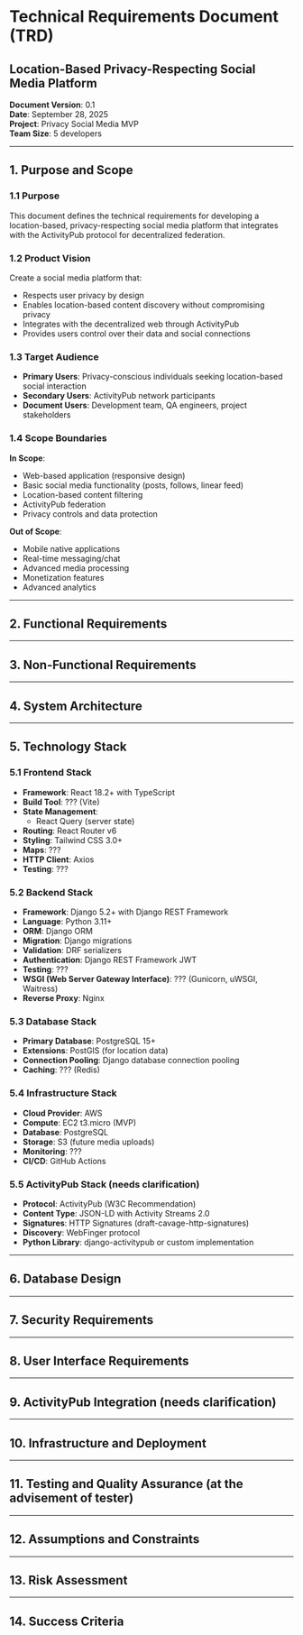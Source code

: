 # Technical Requirements Document (TRD)
## Location-Based Privacy-Respecting Social Media Platform

**Document Version**: 0.1  
**Date**: September 28, 2025  
**Project**: Privacy Social Media MVP  
**Team Size**: 5 developers  

---

## 1. Purpose and Scope

### 1.1 Purpose
This document defines the technical requirements for developing a location-based, privacy-respecting social media platform that integrates with the ActivityPub protocol for decentralized federation.

### 1.2 Product Vision
Create a social media platform that:
- Respects user privacy by design
- Enables location-based content discovery without compromising privacy
- Integrates with the decentralized web through ActivityPub
- Provides users control over their data and social connections

### 1.3 Target Audience
- **Primary Users**: Privacy-conscious individuals seeking location-based social interaction
- **Secondary Users**: ActivityPub network participants
- **Document Users**: Development team, QA engineers, project stakeholders

### 1.4 Scope Boundaries
**In Scope**:
- Web-based application (responsive design)
- Basic social media functionality (posts, follows, linear feed)
- Location-based content filtering
- ActivityPub federation
- Privacy controls and data protection

**Out of Scope**:
- Mobile native applications
- Real-time messaging/chat
- Advanced media processing
- Monetization features
- Advanced analytics

---

## 2. Functional Requirements


---

## 3. Non-Functional Requirements


---

## 4. System Architecture


---

## 5. Technology Stack

### 5.1 Frontend Stack
- **Framework**: React 18.2+ with TypeScript
- **Build Tool**: ??? (Vite)
- **State Management**:
  - React Query (server state)
- **Routing**: React Router v6
- **Styling**: Tailwind CSS 3.0+
- **Maps**: ???
- **HTTP Client**: Axios
- **Testing**: ???

### 5.2 Backend Stack
- **Framework**: Django 5.2+ with Django REST Framework
- **Language**: Python 3.11+
- **ORM**: Django ORM
- **Migration**: Django migrations
- **Validation**: DRF serializers
- **Authentication**: Django REST Framework JWT
- **Testing**: ???
- **WSGI (Web Server Gateway Interface)**: ??? (Gunicorn, uWSGI, Waitress)
- **Reverse Proxy**: Nginx

### 5.3 Database Stack
- **Primary Database**: PostgreSQL 15+
- **Extensions**: PostGIS (for location data)
- **Connection Pooling**: Django database connection pooling
- **Caching**: ??? (Redis)

### 5.4 Infrastructure Stack
- **Cloud Provider**: AWS
- **Compute**: EC2 t3.micro (MVP)
- **Database**: PostgreSQL
- **Storage**: S3 (future media uploads)
- **Monitoring**: ???
- **CI/CD**: GitHub Actions

### 5.5 ActivityPub Stack (needs clarification)
- **Protocol**: ActivityPub (W3C Recommendation)
- **Content Type**: JSON-LD with Activity Streams 2.0
- **Signatures**: HTTP Signatures (draft-cavage-http-signatures)
- **Discovery**: WebFinger protocol
- **Python Library**: django-activitypub or custom implementation

---

## 6. Database Design


---

## 7. Security Requirements

---

## 8. User Interface Requirements

---

## 9. ActivityPub Integration (needs clarification)

---

## 10. Infrastructure and Deployment

---

## 11. Testing and Quality Assurance (at the advisement of tester)


---

## 12. Assumptions and Constraints

---

## 13. Risk Assessment

---

## 14. Success Criteria

